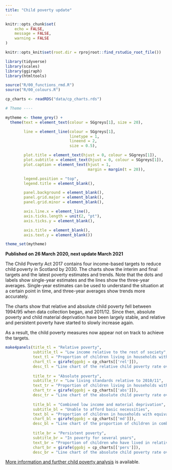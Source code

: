 ---
title: "Child poverty update"
---

```{r setup, include = FALSE}
knitr::opts_chunk$set(
	echo = FALSE,
	message = FALSE,
	warning = FALSE
)

knitr::opts_knit$set(root.dir = rprojroot::find_rstudio_root_file())

```

```{r}

library(tidyverse)
library(scales)
library(ggiraph)
library(htmltools)

source("R/00_functions_rmd.R")
source("R/00_colours.R")

cp_charts <- readRDS("data/cp_charts.rds")

# Theme ----

mytheme <- theme_grey() +
  theme(text = element_text(colour = SGgreys[1], size = 20),

        line = element_line(colour = SGgreys[1],
                            linetype = 1,
                            lineend = 2,
                            size = 0.5),

        plot.title = element_text(hjust = 0, colour = SGgreys[1]),
        plot.subtitle = element_text(hjust = 0, colour = SGgreys[1]),
        plot.caption = element_text(hjust = 1,
                                    margin = margin(t = 20)),

        legend.position = "top",
        legend.title = element_blank(),

        panel.background = element_blank(),
        panel.grid.major = element_blank(),
        panel.grid.minor = element_blank(),

        axis.line.x = element_line(),
        axis.ticks.length = unit(2, "pt"),
        axis.ticks.y = element_blank(),

        axis.title = element_blank(),
        axis.text.y = element_blank())

theme_set(mytheme)

```

<!-- Include skip target at the top of the document -->

<script>
  $(document).ready(function(){
    $head = $('#header');
    $head.prepend('<div class=\"skiptarget\"><a id=\"maincontent\">-</a></div>')
    });
</script>

**Published on 26 March 2020, next update March 2021**

The Child Poverty Act 2017 contains four income-based targets to reduce child poverty in Scotland by 2030. The charts show the interim and final targets and the latest poverty estimates and trends. Note that the dots and labels show single-year estimates and the lines show the three-year averages. Single-year estimates can be used to understand the situation at a certain point in time, and three-year averages show trends more accurately.

The charts show that relative and absolute child poverty fell between 1994/95 when data collection began, and 2011/12. Since then, absolute poverty and child material deprivation have been largely stable, and relative and persistent poverty have started to slowly increase again.

As a result, the child poverty measures now appear not on track to achieve the targets.

```{r panels}

make4panels(title_tl = "Relative poverty",
            subtitle_tl = "Low income relative to the rest of society", 
            text_tl = "Proportion of children living in households with equivalised incomes below 60% of the median (middle) UK income in the current year.", 
            chart_tl = girafe(ggobj = cp_charts[['rel']]), 
            desc_tl = "Line chart of the relative child poverty rate over time and the targets, showing a small increase in recent years that may now have stopped at a level remaining considerably above the targets.",
            
            title_tr = "Absolute poverty", 
            subtitle_tr = "Low living standards relative to 2010/11", 
            text_tr = "Proportion of children living in households with equivalised incomes below 60% of the median UK income in a base year (currently 2010/11) adjusted for inflation.", 
            chart_tr = girafe(ggobj = cp_charts[['abs']]), 
            desc_tr = "Line chart of the absolute child poverty rate over time and the targets, showing an initial fall followed by stagnation in recent years at a level considerably higher than the targets.",
            
            title_bl = "Combined low income and material deprivation", 
            subtitle_bl = "Unable to afford basic necessities", 
            text_bl = "Proportion of children in households with equivalised incomes below 70% of the median UK income and going without certain basic goods and services.", 
            chart_bl = girafe(ggobj = cp_charts[['md']]), 
            desc_bl = "Line chart of the proportion of children in combined low income and material deprivation over time and the targets, showing little change and a level that is considerably higher than the targets.",
            
            title_br = "Persistent poverty", 
            subtitle_br = "In poverty for several years", 
            text_br = "Proportion of children who have lived in relative poverty in three or more of the last four years.", 
            chart_br = girafe(ggobj = cp_charts[['pers']]), 
            desc_br = "Line chart of the absolute child poverty rate over time and the targets, showing an initial fall followed by stagnation in recent years at a level considerably higher than the targets.")


```


[More information and further child poverty analysis](https://www.gov.scot/collections/child-poverty-statistics/) is available.
